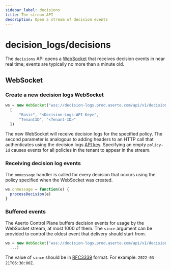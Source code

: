 ```yaml
---
sidebar_label: decisions
title: The stream API
description: Open a stream of decision events
---
```


# decision_logs/decisions

The `decisions` API opens a [WebSocket](https://developer.mozilla.org/en-US/docs/Web/API/WebSocket) that receives
decision events in near real time; events are typically no more than a minute old. 

## WebSocket

### Create a new decision logs WebSocket
```javascript
ws = new WebSocket("wss://decision-logs.prod.aserto.com/api/v1/decision_logs/decisions/policy/<policy-id>",
  [
      "Basic", "<Decision-Logs-API-Key>",
      "TenantID", "<Tenant-ID>"
  ])
```

The new WebSocket will receive decision logs for the specified policy. The second parameter is analogous to 
adding headers to an HTTP call that authenticates using the decision logs
[API key](/docs/decision-logs-guide/console#decision-logs-api-key).
Specifying an empty `policy-id` causes events for all policies in the tenant to appear in the stream.

### Receiving decision log events

The `onmessage` handler is called for every decision that occurs using the policy specified when the WebSocket was created.
```javascript
ws.onmessage = function(e) {
  processDecision(e)
}   
```

### Buffered events

The Aserto Control Plane buffers decision events for usage by the WebSocket stream, at most 1000 of them. The `since` 
argument can be provided to control the oldest event that delivery should start from.

```javascript
ws = new WebSocket("wss://decision-logs.prod.aserto.com/api/v1/decision_logs/decisions/policy/<policy-id>?since=<start date-time>",
  ...)
```

The value of `since` should be in [RFC3339](https://datatracker.ietf.org/doc/html/rfc3339) format. For example: 
`2022-03-21T06:30:00Z`.